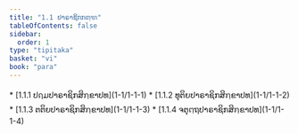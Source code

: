 ```yaml
---
title: "1.1 ປາຣາຊິກກຓ຺ຑ"
tableOfContents: false
sidebar:
  order: 1
type: "tipitaka"
basket: "vi"
book: "para"
---
```



<DynamicBreadcrumb />



<TableOfContents book="para" section="1.1">
* [1.1.1 ປຐມປາຣາຊິກສິກ຺ຂາປທ](1-1/1-1-1)
* [1.1.2 ທຸຕິຍປາຣາຊິກສິກ຺ຂາປທ](1-1/1-1-2)
* [1.1.3 ຕຕິຍປາຣາຊິກສິກ຺ຂາປທ](1-1/1-1-3)
* [1.1.4 ຈຕຸຕ຺ຖປາຣາຊິກສິກ຺ຂາປທ](1-1/1-1-4)
</TableOfContents>